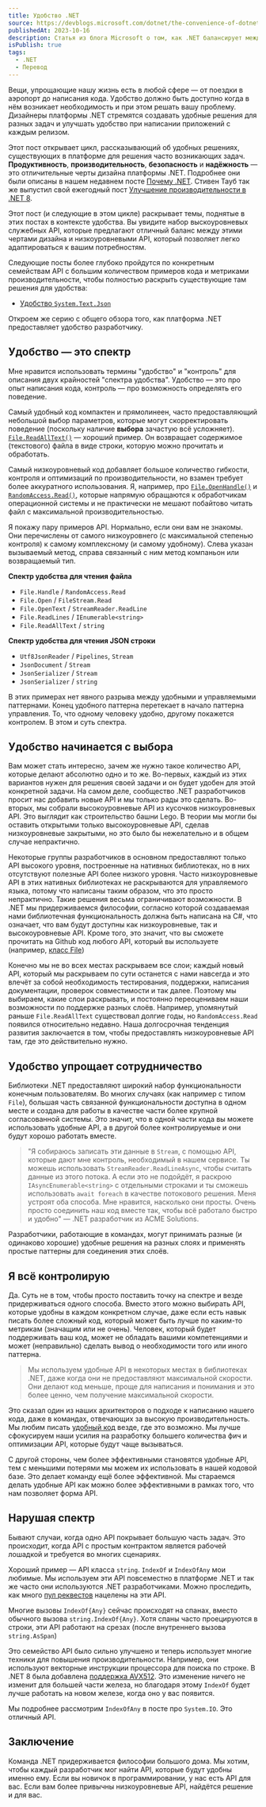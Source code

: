 ```yaml
---
title: Удобство .NET
source: https://devblogs.microsoft.com/dotnet/the-convenience-of-dotnet/
publishedAt: 2023-10-16
description: Статья из блога Microsoft о том, как .NET балансирует между контролем и удобством для разработчика
isPublish: true
tags:
  - .NET
  - Перевод
---
```


Вещи, упрощающие нашу жизнь есть в любой сфере — от поездки в аэропорт до написания кода. Удобство должно быть доступно когда в нём возникает необходимость и при этом решать вашу проблему. Дизайнеры платформы .NET стремятся создавать удобные решения для разных задач и улучшать удобство при написании приложений с каждым релизом.

Этот пост открывает цикл, рассказывающий об удобных решениях, существующих в платформе для решения часто возникающих задач. **Продуктивность**, **производительность**, **безопасность** и **надёжность** — это отличительные черты дизайна платформы .NET. Подробнее они были описаны в нашем недавнем посте [Почему .NET](https://devblogs.microsoft.com/dotnet/why-dotnet/). Стивен Тауб так же выпустил свой ежегодный пост [Улучшение производительности в .NET 8](https://devblogs.microsoft.com/dotnet/performance-improvements-in-net-8/).

Этот пост (и следующие в этом цикле) раскрывает темы, поднятые в этих постах в контексте удобства. Вы увидите набор выскоуровневых служебных API, которые предлагают отличный баланс между этими чертами дизайна и низкоуровневыми API, который позволяет легко адаптироваться к вашим потребностям.

Следующие посты более глубоко пройдутся по конкретным семействам API с большим количеством примеров кода и метриками производительности, чтобы полностью раскрыть существующие там решения для удобства:

- [Удобство `System.Text.Json`](https://devblogs.microsoft.com/dotnet/the-convenience-of-system-text-json/)

Откроем же серию с общего обзора того, как платформа .NET предоставляет удобство разработчику.

## Удобство — это спектр

Мне нравится использовать термины "удобство" и "контроль" для описания двух крайностей "спектра удобства". Удобство — это про опыт написания кода, контроль — про возможность определять его поведение.

Самый удобный код компактен и прямолинеен, часто предоставляющий небольшой выбор параметров, которые могут скорректировать поведение (поскольку наличие **выбора** зачастую всё усложняет). [`File.ReadAllText()`](https://learn.microsoft.com/dotnet/api/system.io.file.readalltext) — хороший пример. Он возвращает содержимое (текстового) файла в виде строки, которую можно прочитать и обработать.

Самый низкоуровневый код добавляет большое количество гибкости, контроля и оптимизаций по производительности, но взамен требует более аккуратного использования. Я, например, про [`File.OpenHandle()`](https://learn.microsoft.com/dotnet/api/system.io.file.openhandle) и [`RandomAccess.Read()`](https://learn.microsoft.com/dotnet/api/system.io.randomaccess.read), которые напрямую обращаются к обработчикам операционной системы и не практически не мешают побайтово читать файл с максимальной производительностью.

Я покажу пару примеров API. Нормально, если они вам не знакомы. Они перечислены от самого низкоуровнего (с максимальной степенью контроля) к самому комплексному (и самому удобному). Слева указан вызываемый метод, справа связанный с ним метод компаньон или возвращаемый тип.

**Спектр удобства для чтения файла**

- `File.Handle` / `RandomAccess.Read`
- `File.Open` / `FileStream.Read`
- `File.OpenText` / `StreamReader.ReadLine`
- `File.ReadLines` / `IEnumerable<string>`
- `File.ReadAllText` / `string`


**Спектр удобства для чтения JSON строки**

- `Utf8JsonReader` / `Pipelines`, `Stream`
- `JsonDocument` / `Stream`
- `JsonSerializer` / `Stream`
- `JsonSerializer` / `string`

В этих примерах нет явного разрыва между удобными и управляемыми паттернами. Конец удобного паттерна перетекает в начало паттерна управления. То, что одному человеку удобно, другому покажется контролем. В этом и суть спектра.

## Удобство начинается с выбора

Вам может стать интересно, зачем же нужно такое количество API, которые делают абсолютно одно и то же. Во-первых, каждый из этих вариантов нужен для решения своей задачи и он будет удобен для этой конкретной задачи. На самом деле, сообщество .NET разработчиков просит нас добавить новые API и мы только рады это сделать. Во-вторых, мы собрали высокоуровневые API из кусочков низкоуровневых API. Это выглядит как строительство башни Lego. В теории мы могли бы оставить открытыми только высокоуровневые API, сделав низкоуровневые закрытыми, но это было бы нежелательно и в общем случае непрактично.

Некоторые группы разработчиков в основном предоставляют только API высокого уровня, построенные на нативных библиотеках, но в них отсутствуют полезные API более низкого уровня. Часто низкоуровневые API в этих нативных библиотеках не раскрываются для управляемого языка, потому что написаны таким образом, что это просто непрактично. Такие решения весьма ограничивают возможности. В .NET мы придерживаемся философии, согласно которой создаваемая нами библиотечная функциональность должна быть написана на C#, что означает, что вам будут доступны как низкоуровневые, так и высокоуровневые API. Кроме того, это значит, что вы сможете прочитать на Github код любого API, который вы используете (например, [класс File](https://github.com/dotnet/runtime/blob/main/src/libraries/System.Private.CoreLib/src/System/IO/File.cs))

Конечно мы не во всех местах раскрываем все слои; каждый новый API, который мы раскрываем по сути останется с нами навсегда и это влечёт за собой необходимость тестирования, поддержки, написания документации, проверок совместимости и так далее. Поэтому мы выбираем, какие слои раскрывать, и постоянно переоцениваем наши возможности по поддержке разных слоёв. Например, упомянутый раньше `File.ReadAllText` существовал долгие годы, но `RandomAccess.Read` появился относительно недавно. Наша долгосрочная тенденция развития заключается в том, чтобы предоставлять низкоуровневые API там, где это действительно нужно.

## Удобство упрощает сотрудничество

Библиотеки .NET предоставляют широкий набор функциональности конечным пользователям. Во многих случаях (как например с типом `File`), большая часть связанной функциональности доступна в одном месте и создана для работы в качестве части более крупной согласованной системы. Это значит, что в одной части кода вы можете использовать удобные API, а в другой более контролируемые и они будут хорошо работать вместе.

> "Я собираюсь записать эти данные в `Stream`, с помощью API, которые дают мне контроль, необходимый в нашем сервисе. Ты можешь использовать `StreamReader.ReadLineAsync`, чтобы считать данные из этого потока. А если это не подойдёт, я раскрою `IAsyncEnumerable<string>` с отдельными строками и ты сможешь использовать `await foreach` в качестве потокового решения. Меня устроят оба способа. Мне нравится, насколько они просты. Очень просто соединить наш код вместе так, чтобы всё работало быстро и удобно" — .NET разработчик из ACME Solutions.

Разработчики, работающие в командах, могут принимать разные (и одинаково хорошие) удобные решения на разных слоях и применять простые паттерны для соединения этих слоёв.

## Я всё контролирую

Да. Суть не в том, чтобы просто поставить точку на спектре и везде придерживаться одного способа. Вместо этого можно выбирать API, которые удобны в каждом конкретном случае, даже если есть навык писать более сложный код, который может быть лучше по каким-то метрикам (значащим или не очень). Человек, который будет поддерживать ваш код, может не обладать вашими компетенциями и может (неправильно) сделать вывод о необходимости того или иного паттерна.

> Мы используем удобные API в некоторых местах в библиотеках .NET, даже когда они не предоставляют максимальной скорости. Они делают код меньше, проще для написания и понимания и это более ценно, чем получение максимальной скорости.

Это сказал один из наших архитекторов о подходе к написанию нашего кода, даже в командах, отвечающих за высокую производительность. Мы любим писать [удобный код](https://github.com/dotnet/runtime/blob/8f565f39ecdee9ce68c6c7f10598a752ab51bc2e/src/libraries/Common/src/Interop/Linux/os-release/Interop.OSReleaseFile.cs#L24) везде, где это возможно. Мы лучше сфокусируем наши усилия на разработку большего количества фич и оптимизации API, которые будут чаще вызываться.

С другой стороны, чем более эффективными становятся удобные API, тем с меньшими потерями мы можем их использовать в нашей кодовой базе. Это делает команду ещё более эффективной. Мы стараемся делать удобные API как можно более эффективными в рамках того, что нам позволяет форма API.

## Нарушая спектр

Бывают случаи, когда одно API покрывает большую часть задач. Это происходит, когда API с простым контрактом является рабочей лошадкой и требуется во многих сценариях.

Хороший пример — API класса `string`. `IndexOf` и `IndexOfAny` мои любимые. Мы используем эти API повсеместно в платформе .NET и так же часто они используются .NET разработчиками. Можно проследить, как много [пул реквестов](https://github.com/dotnet/runtime/pulls?q=is%3Apr+IndexOf) нацелены на эти API.

Многие вызовы `IndexOf{Any}` сейчас происходят на спанах, вместо обычного вызова `string.IndexOf{Any}`. Хотя спаны часто проецируются в строки, эти API работают на срезах (после внутреннего вызова `string.AsSpan`)

Это семейство API было сильно улучшено и теперь использует многие техники для повышения производительности. Например, они используют векторные инструкции процессора для поиска по строке. В .NET 8 была добавлена [поддержка AVX512](https://github.com/dotnet/runtime/pull/86655). Это изменение ничего не изменит для большей части железа, но благодаря этому `IndexOf` будет лучше работать на новом железе, когда оно у вас появится.

Мы подробнее рассмотрим `IndexOfAny` в посте про `System.IO`. Это отличный API.

## Заключение

Команда .NET придерживается философии большого дома. Мы хотим, чтобы каждый разработчик мог найти API, которые будут удобны именно ему. Если вы новичок в программировании, у нас есть API для вас. Если вам более привычны низкоуровневые API, найдётся решение и для вас.
